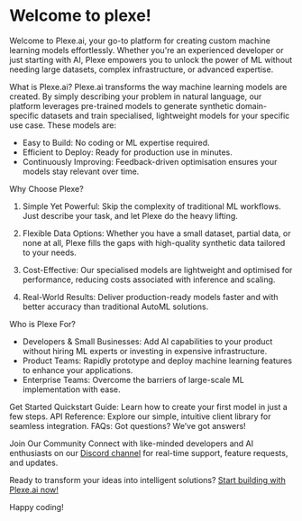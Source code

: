 # Welcome to plexe! 

Welcome to Plexe.ai, your go-to platform for creating custom machine learning models effortlessly. Whether you're an experienced developer or just starting with AI, Plexe empowers you to unlock the power of ML without needing large datasets, complex infrastructure, or advanced expertise.

What is Plexe.ai?
Plexe.ai transforms the way machine learning models are created. By simply describing your problem in natural language, our platform leverages pre-trained models to generate synthetic domain-specific datasets and train specialised, lightweight models for your specific use case. These models are:

- Easy to Build: No coding or ML expertise required.
- Efficient to Deploy: Ready for production use in minutes.
- Continuously Improving: Feedback-driven optimisation ensures your models stay relevant over time.

Why Choose Plexe?
1. Simple Yet Powerful: Skip the complexity of traditional ML workflows. Just describe your task, and let Plexe do the heavy lifting.

2. Flexible Data Options: Whether you have a small dataset, partial data, or none at all, Plexe fills the gaps with high-quality synthetic data tailored to your needs.

3. Cost-Effective: Our specialised models are lightweight and optimised for performance, reducing costs associated with inference and scaling.

4. Real-World Results: Deliver production-ready models faster and with better accuracy than traditional AutoML solutions.

Who is Plexe For?
- Developers & Small Businesses: Add AI capabilities to your product without hiring ML experts or investing in expensive infrastructure.
- Product Teams: Rapidly prototype and deploy machine learning features to enhance your applications.
- Enterprise Teams: Overcome the barriers of large-scale ML implementation with ease.

Get Started
Quickstart Guide: Learn how to create your first model in just a few steps.
API Reference: Explore our simple, intuitive client library for seamless integration.
FAQs: Got questions? We’ve got answers!

Join Our Community
Connect with like-minded developers and AI enthusiasts on our [Discord channel](https://discord.gg/your-discord-invite-link) for real-time support, feature requests, and updates.

Ready to transform your ideas into intelligent solutions? [Start building with Plexe.ai now!](https://plexe.ai)

Happy coding!
